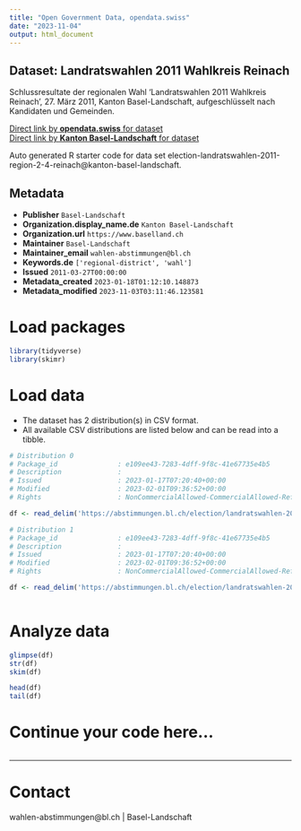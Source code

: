 ```yaml
---
title: "Open Government Data, opendata.swiss"
date: "2023-11-04"
output: html_document
---
```


## Dataset: Landratswahlen 2011 Wahlkreis Reinach

Schlussresultate der regionalen Wahl 'Landratswahlen 2011 Wahlkreis Reinach', 27. März 2011, Kanton Basel-Landschaft, aufgeschlüsselt nach Kandidaten und Gemeinden.

[Direct link by **opendata.swiss** for dataset](https://opendata.swiss/de/dataset/landratswahlen-2011-wahlkreis-reinach)<br>
[Direct link by **Kanton Basel-Landschaft** for dataset](https://abstimmungen.bl.ch/election/landratswahlen-2011-region-2-4-reinach/data)

Auto generated R starter code for data set election-landratswahlen-2011-region-2-4-reinach@kanton-basel-landschaft.

## Metadata

- **Publisher** `Basel-Landschaft`
- **Organization.display_name.de** `Kanton Basel-Landschaft`
- **Organization.url** `https://www.baselland.ch`
- **Maintainer** `Basel-Landschaft`
- **Maintainer_email** `wahlen-abstimmungen@bl.ch`
- **Keywords.de** `['regional-district', 'wahl']`
- **Issued** `2011-03-27T00:00:00`
- **Metadata_created** `2023-01-18T01:12:10.148873`
- **Metadata_modified** `2023-11-03T03:11:46.123581`


# Load packages

```r

library(tidyverse)
library(skimr)

```

# Load data

-   The dataset has 2 distribution(s) in CSV format.
-   All available CSV distributions are listed below and can be read into a tibble.

```r

# Distribution 0
# Package_id               : e109ee43-7283-4dff-9f8c-41e67735e4b5
# Description              : 
# Issued                   : 2023-01-17T07:20:40+00:00
# Modified                 : 2023-02-01T09:36:52+00:00
# Rights                   : NonCommercialAllowed-CommercialAllowed-ReferenceRequired

df <- read_delim('https://abstimmungen.bl.ch/election/landratswahlen-2011-region-2-4-reinach/data-parties-csv')

# Distribution 1
# Package_id               : e109ee43-7283-4dff-9f8c-41e67735e4b5
# Description              : 
# Issued                   : 2023-01-17T07:20:40+00:00
# Modified                 : 2023-02-01T09:36:52+00:00
# Rights                   : NonCommercialAllowed-CommercialAllowed-ReferenceRequired

df <- read_delim('https://abstimmungen.bl.ch/election/landratswahlen-2011-region-2-4-reinach/data-csv')



```

# Analyze data

```r

glimpse(df)
str(df)
skim(df)

head(df)
tail(df)

```

# Continue your code here...

```r

```

------------------------------------------------------------------------

# Contact

wahlen-abstimmungen@bl.ch | Basel-Landschaft
